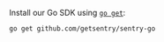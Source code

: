 Install our Go SDK using [`go get`](https://golang.org/cmd/go/#hdr-Module_aware_go_get):

```bash
go get github.com/getsentry/sentry-go
```
